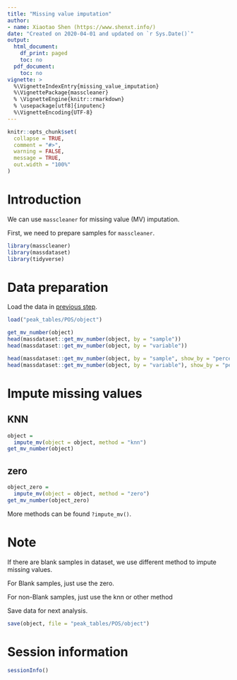 ```yaml
---
title: "Missing value imputation"
author:
- name: Xiaotao Shen (https://www.shenxt.info/)
date: "Created on 2020-04-01 and updated on `r Sys.Date()`"
output:
  html_document:
    df_print: paged
    toc: no
  pdf_document:
    toc: no
vignette: >
  %\VignetteIndexEntry{missing_value_imputation}
  %\VignettePackage{masscleaner}
  % \VignetteEngine{knitr::rmarkdown}
  % \usepackage[utf8]{inputenc}
  %\VignetteEncoding{UTF-8}
---
```


```r
knitr::opts_chunk$set(
  collapse = TRUE,
  comment = "#>",
  warning = FALSE,
  message = TRUE,
  out.width = "100%"
)
```

# **Introduction**

We can use `masscleaner` for missing value (MV) imputation.

First, we need to prepare samples for `masscleaner`.

```r
library(masscleaner)
library(massdataset)
library(tidyverse)
```

# **Data preparation**

Load the data in [previous step](https://tidymass.github.io/masscleaner/articles/filter_variable_outlier.html).

```r
load("peak_tables/POS/object")
```

```r
get_mv_number(object)
head(massdataset::get_mv_number(object, by = "sample"))
head(massdataset::get_mv_number(object, by = "variable"))

head(massdataset::get_mv_number(object, by = "sample", show_by = "percentage"))
head(massdataset::get_mv_number(object, by = "variable"), show_by = "percentage")
```

# **Impute missing values**

## KNN

```r
object = 
  impute_mv(object = object, method = "knn")
get_mv_number(object)
```

## zero

```r
object_zero = 
  impute_mv(object = object, method = "zero")
get_mv_number(object_zero)
```

More methods can be found `?impute_mv()`.

# **Note**

If there are blank samples in dataset, we use different method to impute missing
values.

For Blank samples, just use the zero.

For non-Blank samples, just use the knn or other method

Save data for next analysis.

```r
save(object, file = "peak_tables/POS/object")
```

# **Session information**

```r
sessionInfo()
```
